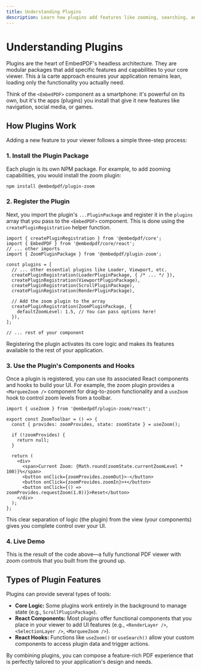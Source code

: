 ```yaml
---
title: Understanding Plugins
description: Learn how plugins add features like zooming, searching, and annotations to your headless PDF viewer.
---
```


# Understanding Plugins

Plugins are the heart of EmbedPDF's headless architecture. They are modular packages that add specific features and capabilities to your core viewer. This à la carte approach ensures your application remains lean, loading only the functionality you actually need.

Think of the `<EmbedPDF>` component as a smartphone: it's powerful on its own, but it's the apps (plugins) you install that give it new features like navigation, social media, or games.

## How Plugins Work

Adding a new feature to your viewer follows a simple three-step process:

### 1. Install the Plugin Package

Each plugin is its own NPM package. For example, to add zooming capabilities, you would install the zoom plugin:

```sh npm2yarn
npm install @embedpdf/plugin-zoom
````

### 2. Register the Plugin

Next, you import the plugin's `...PluginPackage` and register it in the `plugins` array that you pass to the `<EmbedPDF>` component. This is done using the `createPluginRegistration` helper function.

```tsx filename="PDFViewer.tsx" {4, 14-16}
import { createPluginRegistration } from '@embedpdf/core';
import { EmbedPDF } from '@embedpdf/core/react';
// ... other imports
import { ZoomPluginPackage } from '@embedpdf/plugin-zoom';

const plugins = [
  // ... other essential plugins like Loader, Viewport, etc.
  createPluginRegistration(LoaderPluginPackage, { /* ... */ }),
  createPluginRegistration(ViewportPluginPackage),
  createPluginRegistration(ScrollPluginPackage),
  createPluginRegistration(RenderPluginPackage),

  // Add the zoom plugin to the array
  createPluginRegistration(ZoomPluginPackage, {
    defaultZoomLevel: 1.5, // You can pass options here!
  }),
];

// ... rest of your component
```

Registering the plugin activates its core logic and makes its features available to the rest of your application.

### 3. Use the Plugin's Components and Hooks

Once a plugin is registered, you can use its associated React components and hooks to build your UI. For example, the zoom plugin provides a `<MarqueeZoom />` component for drag-to-zoom functionality and a `useZoom` hook to control zoom levels from a toolbar.

```tsx filename="ZoomToolbar.tsx"
import { useZoom } from '@embedpdf/plugin-zoom/react';

export const ZoomToolbar = () => {
  const { provides: zoomProvides, state: zoomState } = useZoom();
 
  if (!zoomProvides) {
    return null;
  }

  return (
    <div>
      <span>Current Zoom: {Math.round(zoomState.currentZoomLevel * 100)}%</span>
      <button onClick={zoomProvides.zoomOut}>-</button>
      <button onClick={zoomProvides.zoomIn}>+</button>
      <button onClick={() => zoomProvides.requestZoom(1.0))}>Reset</button>
    </div>
  );
};
```

This clear separation of logic (the plugin) from the view (your components) gives you complete control over your UI.

### 4. Live Demo
This is the result of the code above—a fully functional PDF viewer with zoom controls that you built from the ground up.


<PDFViewer />

## Types of Plugin Features

Plugins can provide several types of tools:

  - **Core Logic:** Some plugins work entirely in the background to manage state (e.g., `ScrollPluginPackage`).
  - **React Components:** Most plugins offer functional components that you place in your viewer to add UI features (e.g., `<RenderLayer />`, `<SelectionLayer />`, `<MarqueeZoom />`).
  - **React Hooks:** Functions like `useZoom()` or `useSearch()` allow your custom components to access plugin data and trigger actions.

By combining plugins, you can compose a feature-rich PDF experience that is perfectly tailored to your application's design and needs.